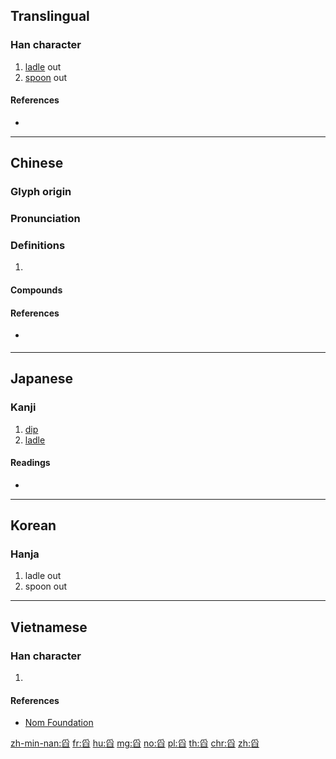 {{character info/new}}
==Translingual==

===Han character===
{{Han char|rn=134|rad=臼|as=04|sn=10|four=20777|canj=BHX|ids=⿱爫臼}}

# [[ladle]] out
# [[spoon]] out

====References====
* {{Han ref|kx=1003.090|dkj=30183|dj=1460.050|hdz=53038.140|uh=8200|ud=33280|bh=AFE6|bd=45030}}

----

==Chinese==
{{zh-forms}}

===Glyph origin===
{{Han etym}}

===Pronunciation===
{{zh-pron
|m=yǎo
|c=jiu5
|h=pfs=yéu
|mn=qz,xm,zz:iáu/qz,twv,xm:ió/zz:ióⁿ/tw:iúⁿ
|mn_note=iáu - literary; ió/ióⁿ/iúⁿ - vernacular
|mc=y
|oc=y
|cat=
}}

===Definitions===
{{zh-hanzi}}

# {{rfdef|zh}}

====Compounds====
{{zh-der|水舀子|舀子|舀水瓢}}

====References====
* {{qualifier|Min Nan}} {{thcwd|6554}}

----

==Japanese==

===Kanji===
{{ja-kanji|grade=|rs=臼04}}

# [[dip]]
# [[ladle]]

====Readings====
* {{ja-readings|on=[[よう]] (yō)|kun=[[くむ]] (kumu)|nanori=}}

----

==Korean==

===Hanja===
{{ko-hanja|hangeul=요|eumhun=|rv=yo|mr=yo|y=yo}}

# ladle out
# spoon out

----

==Vietnamese==

===Han character===
{{vi-hantu|[[yểu]]|rs=臼04}}

# {{defn|lang=vi|sort=臼04}}

====References====
* [http://nomfoundation.org/common/nom_details.php?codepoint=8200 Nom Foundation]

[[zh-min-nan:舀]]
[[fr:舀]]
[[hu:舀]]
[[mg:舀]]
[[no:舀]]
[[pl:舀]]
[[th:舀]]
[[chr:舀]]
[[zh:舀]]